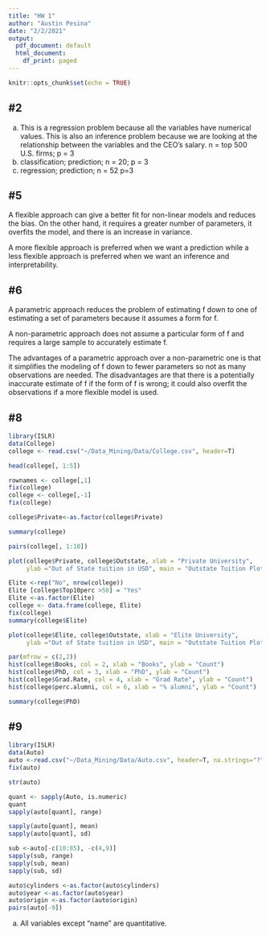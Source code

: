 ```yaml
---
title: "HW 1"
author: "Austin Pesina"
date: "2/2/2021"
output:
  pdf_document: default
  html_document:
    df_print: paged
---
```


```r
knitr::opts_chunk$set(echo = TRUE)
```

## #2

a) This is a regression problem because all the variables have numerical values. This is also an inference problem because we are looking at the relationship between the variables and the CEO’s salary. n = top 500 U.S. firms; p = 3
b) classification; prediction; n = 20; p = 3
c) regression; prediction; n = 52 p=3



## #5

A flexible approach can give a better fit for non-linear models and reduces the bias. On the other hand, it requires a greater number of parameters, it overfits the model, and there is an increase in variance.

A more flexible approach is preferred when we want a prediction while a less flexible approach is preferred when we want an inference and interpretability.


## #6

A parametric approach reduces the problem of estimating f down to one of estimating a set of parameters because it assumes a form for f. 

A non-parametric approach does not assume a particular form of f and requires a large sample to accurately estimate f.

The advantages of a parametric approach over a non-parametric one is that it simplifies the modeling of f down to fewer parameters so not as many observations are needed. The disadvantages are that there is a potentially inaccurate estimate of f if the form of f is wrong; it could also overfit the observations if a more flexible model is used.


## #8
```r
library(ISLR)
data(College)
college <- read.csv("~/Data_Mining/Data/College.csv", header=T)

head(college[, 1:5])

rownames <- college[,1]
fix(college)
college <- college[,-1]
fix(college)

college$Private<-as.factor(college$Private)

summary(college)

pairs(college[, 1:10])

plot(college$Private, college$Outstate, xlab = "Private University",
     ylab ="Out of State tuition in USD", main = "Outstate Tuition Plot")

Elite <-rep("No", nrow(college))
Elite [college$Top10perc >50] = "Yes"
Elite <-as.factor(Elite)
college <- data.frame(college, Elite)
fix(college)
summary(college$Elite)

plot(college$Elite, college$Outstate, xlab = "Elite University",
     ylab ="Out of State tuition in USD", main = "Outstate Tuition Plot")

par(mfrow = c(2,2))
hist(college$Books, col = 2, xlab = "Books", ylab = "Count")
hist(college$PhD, col = 3, xlab = "PhD", ylab = "Count")
hist(college$Grad.Rate, col = 4, xlab = "Grad Rate", ylab = "Count")
hist(college$perc.alumni, col = 6, xlab = "% alumni", ylab = "Count")

summary(college$PhD)

```

## #9
```r
library(ISLR)
data(Auto)
auto <-read.csv("~/Data_Mining/Data/Auto.csv", header=T, na.strings="?")
fix(auto)

str(auto)

quant <- sapply(Auto, is.numeric)
quant
sapply(auto[quant], range)

sapply(auto[quant], mean)
sapply(auto[quant], sd)

sub <-auto[-c(10:85), -c(4,9)]
sapply(sub, range)
sapply(sub, mean)
sapply(sub, sd)

auto$cylinders <-as.factor(auto$cylinders)
auto$year <-as.factor(auto$year)
auto$origin <-as.factor(auto$origin)
pairs(auto[-9])


```
a) All variables except "name" are quantitative.



